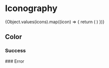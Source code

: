 

<Meta title="Iconography" />

# Iconography

<IconGallery>
    {Object.values(icons).map((icon) => {
        return  (
            <IconItem key={icon.name} name={icon.name}>
                <Icon name={icon.name} />
            </IconItem>
        )
    })}
</IconGallery>


## Color
### Success
<IconGallery>
    <IconItem key={'success'} name={Object.values(icons)[0].name}>
        <Icon name={Object.values(icons)[0].name}  color='success'/>
    </IconItem>
</IconGallery>
### Error

<IconGallery>
    <IconItem key={'error'} name={Object.values(icons)[0].name}>
        <Icon name={Object.values(icons)[0].name}  color='error'/>
    </IconItem>
</IconGallery>